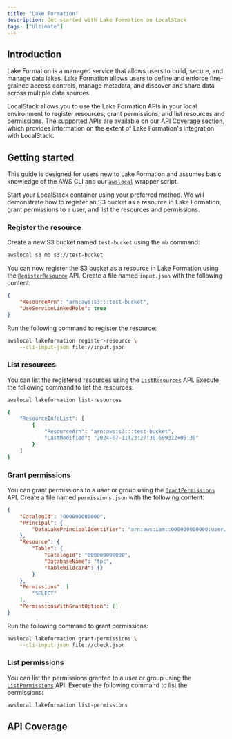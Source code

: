 ```yaml
---
title: "Lake Formation"
description: Get started with Lake Formation on LocalStack
tags: ["Ultimate"]
---
```



## Introduction

Lake Formation is a managed service that allows users to build, secure, and manage data lakes.
Lake Formation allows users to define and enforce fine-grained access controls, manage metadata, and discover and share data across multiple data sources.

LocalStack allows you to use the Lake Formation APIs in your local environment to register resources, grant permissions, and list resources and permissions.
The supported APIs are available on our [API Coverage section](#api-coverage), which provides information on the extent of Lake Formation's integration with LocalStack.

## Getting started

This guide is designed for users new to Lake Formation and assumes basic knowledge of the AWS CLI and our [`awslocal`](https://github.com/localstack/awscli-local) wrapper script.

Start your LocalStack container using your preferred method.
We will demonstrate how to register an S3 bucket as a resource in Lake Formation, grant permissions to a user, and list the resources and permissions.

### Register the resource

Create a new S3 bucket named `test-bucket` using the `mb` command:

```bash
awslocal s3 mb s3://test-bucket
```

You can now register the S3 bucket as a resource in Lake Formation using the [`RegisterResource`](https://docs.aws.amazon.com/lake-formation/latest/dg/API_RegisterResource.html) API.
Create a file named `input.json` with the following content:

```json
{
    "ResourceArn": "arn:aws:s3:::test-bucket",
    "UseServiceLinkedRole": true
}
```

Run the following command to register the resource:

```bash
awslocal lakeformation register-resource \
    --cli-input-json file://input.json
```

### List resources

You can list the registered resources using the [`ListResources`](https://docs.aws.amazon.com/lake-formation/latest/dg/API_ListResources.html) API.
Execute the following command to list the resources:

```bash
awslocal lakeformation list-resources
```

```bash title="Output"
{
    "ResourceInfoList": [
        {
            "ResourceArn": "arn:aws:s3:::test-bucket",
            "LastModified": "2024-07-11T23:27:30.699312+05:30"
        }
    ]
}
```

### Grant permissions

You can grant permissions to a user or group using the [`GrantPermissions`](https://docs.aws.amazon.com/lake-formation/latest/dg/API_GrantPermissions.html) API.
Create a file named `permissions.json` with the following content:

```json showshowLineNumbers
{
    "CatalogId": "000000000000",
    "Principal": {
        "DataLakePrincipalIdentifier": "arn:aws:iam::000000000000:user/lf-developer"
    },
    "Resource": {
        "Table": {
            "CatalogId": "000000000000",
            "DatabaseName": "tpc",
            "TableWildcard": {}
        }
    },
    "Permissions": [
        "SELECT"
    ],
    "PermissionsWithGrantOption": []
}
```

Run the following command to grant permissions:

```bash
awslocal lakeformation grant-permissions \
    --cli-input-json file://check.json
```

### List permissions

You can list the permissions granted to a user or group using the [`ListPermissions`](https://docs.aws.amazon.com/lake-formation/latest/dg/API_ListPermissions.html) API.
Execute the following command to list the permissions:

```bash
awslocal lakeformation list-permissions
```

## API Coverage

<FeatureCoverage service="lakeformation" client:load />
